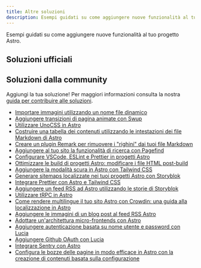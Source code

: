 ```yaml
---
title: Altre soluzioni
description: Esempi guidati su come aggiungere nuove funzionalità al tuo progetto Astro.
---
```



Esempi guidati su come aggiungere nuove funzionalità al tuo progetto Astro.

## Soluzioni ufficiali

<RecipesNav />

## Soluzioni dalla community

Aggiungi la tua soluzione! Per maggiori informazioni consulta la nostra [guida per contribuire alle soluzioni](https://contribute.docs.astro.build/guides/recipe-writing/).

- [Importare immagini utilizzando un nome file dinamico](https://vaihe.com/blog/astro/astro-dynamic-image-prop/)
- [Aggiungere transizioni di pagina animate con Swup](https://navillus.dev/blog/astro-plus-swup)
- [Utilizzare UnoCSS in Astro](https://www.elian.codes/blog/23-02-11-implementing-unocss-in-astro/)
- [Costruire una tabella dei contenuti utilizzando le intestazioni dei file Markdown di Astro](https://kld.dev/building-table-of-contents/)
- [Creare un plugin Remark per rimuovere i "righini" dai tuoi file Markdown](https://eatmon.co/blog/remove-runts-markdown/)
- [Aggiungere al tuo sito la funzionalità di ricerca con Pagefind](https://blog.otterlord.dev/post/astro-search/)
- [Configurare VSCode, ESLint e Prettier in progetti Astro](https://patheticgeek.dev/blog/astro-prettier-eslint-vscode)
- [Ottimizzare le build di progetti Astro: modificare i file HTML post-build](https://straffesites.com/en/blog/optimize-astro-html-post-build)
- [Aggiungere la modalità scura in Astro con Tailwind CSS](https://www.kevinzunigacuellar.com/blog/dark-mode-in-astro/)
- [Generare sitemaps localizzate nei tuoi progetti Astro con Storyblok](https://straffesites.com/en/blog/localized-sitemap-astro-storyblok)
- [Integrare Prettier con Astro e Tailwind CSS](https://straffesites.com/en/blog/integrate-prettier-astro-tailwindcss)
- [Aggiungere un feed RSS ad Astro utilizzando le storie di Storyblok](https://straffesites.com/en/blog/rss-feed-astro-storyblok)
- [Utilizzare tRPC in Astro](https://www.thomasledoux.be/blog/using-trpc-astro-islands-react)
- [Come rendere multilingue il tuo sito Astro con Crowdin: una guida alla localizzazione in Astro](https://crowdin.com/blog/2023/06/21/astro-localization-and-i18n)
- [Aggiungere le immagini di un blog post al feed RSS Astro](https://webreaper.dev/posts/astro-rss-feed-blog-post-images/)
- [Adottare un'architettura micro-frontends con Astro](https://medium.com/@sergio.a.soria/setting-up-micro-frontends-with-astro-and-ecma-script-modules-137340d2c520)
- [Aggiungere autenticazione basata su nome utente e password con Lucia](https://lucia-auth.com/guidebook/sign-in-with-username-and-password/astro)
- [Aggiungere Github OAuth con Lucia](https://lucia-auth.com/guidebook/github-oauth/astro)
- [Integrare Sentry con Astro](https://akashrajpurohit.com/blog/seamless-error-tracking-integrating-sentry-with-astro/)
- [Configura le bozze delle pagine in modo efficace in Astro con la creazione di contenuti basata sulla configurazione](https://akashrajpurohit.com/blog/set-up-draft-pages-effectively-in-astro-with-configdriven-content-authoring/)
